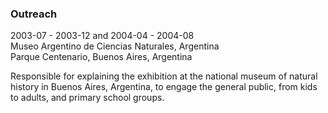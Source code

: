### Outreach

2003-07 - 2003-12 and 2004-04 - 2004-08  
Museo Argentino de Ciencias Naturales, Argentina  
Parque Centenario, Buenos Aires, Argentina  

Responsible for explaining the exhibition at the national museum of natural history in Buenos Aires, Argentina, to engage the general public, from kids to adults, and primary school groups.
